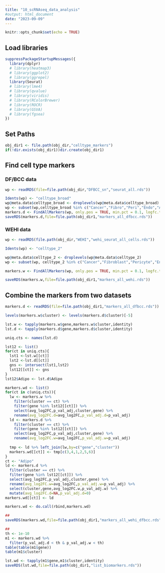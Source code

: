 ```yaml
---
title: "10_scRNAseq_data_analysis"
#output: html_document
date: "2023-09-09"
---
```


```r
knitr::opts_chunk$set(echo = TRUE)
```
## Load libraries
```r
suppressPackageStartupMessages({
  library(dplyr)
  # library(heatmap3)
  # library(ggplot2)
  # library(ggrepel)
  library(Seurat)
  # library(lme4)
  # library(qvalue)
  # library(viridis)
  # library(RColorBrewer)
  # library(ROCR)
  # library(GSVA)
  # library(fgsea)
})
```
## Set Paths
```r
obj_dir1 <- file.path(obj_dir,"celltype_markers")
if(!dir.exists(obj_dir1))dir.create(obj_dir1)
```

## Find cell type markers 

### DF/BCC data
```r
wp <- readRDS(file=file.path(obj_dir,"DFBCC_sn","seurat_all.rds"))

Idents(wp) <- "celltype_broad"
wp@meta.data$celltype_broad <- droplevels(wp@meta.data$celltype_broad)
wp <- subset(wp,celltype_broad %in% c("Cancer","Fibro","Peri","Endo","Adipo","Mac","DC","Mast","T","NK","B","Plasma"))
markers.d <- FindAllMarkers(wp, only.pos = TRUE, min.pct = 0.1, logfc.threshold = 0.5)
saveRDS(markers.d,file=file.path(obj_dir1,"markers_all_dfbcc.rds"))
```

### WEHI data
```r
wp <- readRDS(file.path(obj_dir,"WEHI","wehi_seurat_all_cells.rds"))

Idents(wp) <- "celltype_2"

wp@meta.data$celltype_2 <- droplevels(wp@meta.data$celltype_2)
wp <- subset(wp, celltype_2 %in% c("Cancer","Fibroblast","Pericyte","Endothelial","Mono_Mac","Dendritic","Mast","T","NK","B","Plasma"))

markers.w <- FindAllMarkers(wp, only.pos = TRUE, min.pct = 0.1, logfc.threshold = 0.5)

saveRDS(markers.w,file=file.path(obj_dir1,"markers_all_wehi.rds"))
```

## Combine the markers from two datasets
```r
markers.d <- readRDS(file=file.path(obj_dir1,"markers_all_dfbcc.rds"))

levels(markers.w$cluster) <- levels(markers.d$cluster)[-5]

lst.w <- tapply(markers.w$gene,markers.w$cluster,identity)
lst.d <- tapply(markers.d$gene,markers.d$cluster,identity)

uniq.cts <- names(lst.d)

lst12 <- list()
for(ct in uniq.cts){
  lst1 <-lst.w[[ct]]
  lst2 <-lst.d[[ct]]
  gns <- intersect(lst1,lst2)
  lst12[[ct]] <- gns
}
lst12$Adipo <- lst.d$Adipo

markers.wd <- list()
for(ct in c(uniq.cts)){
  lw <- markers.w %>% 
    filter(cluster == ct) %>%
    filter(gene %in% lst12[[ct]]) %>%
    select(avg_log2FC,p_val_adj,cluster,gene) %>%
    rename(avg_log2FC.d=avg_log2FC,p_val_adj.d=p_val_adj)
  ld <- markers.d %>% 
    filter(cluster == ct) %>%
    filter(gene %in% lst12[[ct]]) %>%
    select(avg_log2FC,p_val_adj,cluster,gene) %>%
    rename(avg_log2FC.w=avg_log2FC,p_val_adj.w=p_val_adj)
  
  tmp <- ld %>% left_join(lw,by=c("gene","cluster"))
  markers.wd[[ct]] <- tmp[c(3,4,1,2,5,6)]
}
ct <- "Adipo"
ld <- markers.d %>% 
  filter(cluster == ct) %>%
  filter(gene %in% lst12[[ct]]) %>%
  select(avg_log2FC,p_val_adj,cluster,gene) %>%
  rename(avg_log2FC.w=avg_log2FC,p_val_adj.w=p_val_adj) %>%
  select(cluster,gene,avg_log2FC.w,p_val_adj.w) %>%
  mutate(avg_log2FC.d=NA,p_val_adj.d=0)
markers.wd[[ct]] <- ld

markers.wd <- do.call(rbind,markers.wd)

##
saveRDS(markers.wd,file=file.path(obj_dir1,"markers_all_wehi_dfbcc.rds"))

##
th <- 1e-10
m1 <- markers.wd %>%
  filter(p_val_adj.d < th & p_val_adj.w < th)
table(table(m1$gene))
table(m1$cluster)

lst.wd <- tapply(m1$gene,m1$cluster,identity)
saveRDS(lst.wd,file=file.path(obj_dir1,"list_biomarkers.rds"))
```


